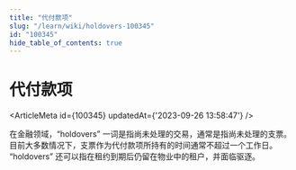 ```yaml
---
title: "代付款项"
slug: "/learn/wiki/holdovers-100345"
id: "100345"
hide_table_of_contents: true
---
```



# 代付款项

<ArticleMeta id={100345} updatedAt={'2023-09-26 13:58:47'} />
<div className='border-solid border-b border-t-0 my-4 border-[var(--ifm-color-gray-300)]' />

在金融领域，“holdovers” 一词是指尚未处理的交易，通常是指尚未处理的支票。目前大多数情况下，支票作为代付款项所持有的时间通常不超过一个工作日。 “holdovers” 还可以指在租约到期后仍留在物业中的租户，并面临驱逐。
